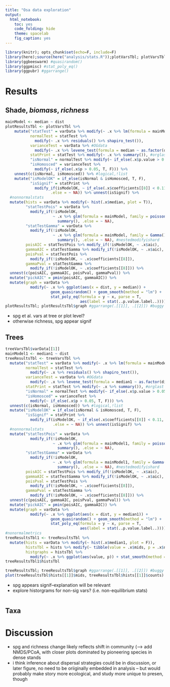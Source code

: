 ```yaml
---
title: "Osa data exploration"
output:
  html_notebook:
    toc: yes
    code_folding: hide
    theme: spacelab
    fig_caption: yes
---
```


```r
library(knitr); opts_chunk$set(echo=F, include=F)
library(here);source(here("analysis/stats.R"));plotVarsTbl; plotVarsTbl$varData
library(ggbeeswarm) #quasirandom()
library(ggpmisc) #stat_poly_eq()
library(ggpubr) #ggarrange()
```

# Results

## Shade, *biomass*, *richness*

```r
mainModel <- median ~ dist
plotResultsTbl <- plotVarsTbl %>%
    mutate("statTest" = varData %>% modify(~ .x %>% lm(formula = mainModel)),
           normalTest = statTest %>% 
             modify(~ .x %>% residuals() %>% shapiro_test()),
           varianceTest = varData %>% #OGdata
             modify(~ .x %>% levene_test(formula = median ~ as.factor(dist))),
           statPrint = statTest %>% modify(~ .x %>% summary()), #orglast
           "isNormal" = normalTest %>% modify(~ if_else(.x$p.value > 0.05,T,F)),
           "isHomosced" = varianceTest %>% 
             modify(~ if_else(.x$p > 0.05, T, F))) %>%
    unnest(c(isNormal, isHomosced)) %>% #logical,!list
    mutate("isModelOK" = if_else(isNormal & isHomosced, T, F),
           "isSignif" = statPrint %>% 
             modify_if(isModelOK, ~ if_else(.x$coefficients[[8]] < 0.11, T, F),
                    .else = ~ NA)) %>% unnest(isSignif) %>%
  #nonnormalstats
  mutate(hists = varData %>% modify(~ hist(.x$median, plot = T)),
         "statTestPois" = varData %>% 
           modify_if(!isModelOK, 
                     ~ .x %>% glm(formula = mainModel, family = poisson()) %>%
                       summary(), .else = ~ NA),
         "statTestGamma" = varData %>% 
           modify_if(!isModelOK, 
                     ~ .x %>% glm(formula = mainModel, family = Gamma()) %>%
                       summary(), .else = ~ NA), #nestedmodifyishard
         poisAIC = statTestPois %>% modify_if(!isModelOK, ~ .x$aic),
         gammaAIC = statTestGamma %>% modify_if(!isModelOK, ~ .x$aic),
         poisPval = statTestPois %>% 
           modify_if(!isModelOK, ~ .x$coefficients[[8]]),
         gammaPval = statTestGamma %>% 
           modify_if(!isModelOK, ~ .x$coefficients[[8]])) %>% 
  unnest(c(poisAIC, gammaAIC, poisPval, gammaPval)) %>%
  mutate("pickAIC" = pmin(poisAIC, gammaAIC)) %>%
  mutate(graph = varData %>% 
           modify(~ .x %>% ggplot(aes(x = dist, y = median)) +
                    geom_quasirandom() + geom_smooth(method = "lm") +
                    stat_poly_eq(formula = y ~ x, parse = T,
                                 aes(label = stat(..p.value.label..)))))
plotResultsTbl; plotResultsTbl$graph #ggarrange(.[[1]], .[[2]]) #buggy
```

- spg et al. vars at tree or plot level?
- otherwise richness, spg appear signif

## Trees

```r
treeVarsTbl$varData[[1]]
mainModel1 <- median1 ~ dist
treeResultsTbl <- treeVarsTbl %>%
  mutate("statTest" = varData %>% modify(~ .x %>% lm(formula = mainModel1)),
         normalTest = statTest %>% 
           modify(~ .x %>% residuals() %>% shapiro_test()),
         varianceTest = varData %>% #OGdata
           modify(~ .x %>% levene_test(formula = median1 ~ as.factor(dist))),
         statPrint = statTest %>% modify(~ .x %>% summary()), #orglast
         "isNormal" = normalTest %>% modify(~ if_else(.x$p.value > 0.05,T,F)),
         "isHomosced" = varianceTest %>% 
           modify(~ if_else(.x$p > 0.05, T, F))) %>%
  unnest(c(isNormal, isHomosced)) %>% #logical,!list
  mutate("isModelOK" = if_else(isNormal & isHomosced, T, F),
         "isSignif" = statPrint %>% 
           modify_if(isModelOK, ~ if_else(.x$coefficients[[8]] < 0.11, T, F),
                     .else = ~ NA)) %>% unnest(isSignif) %>%
  #nonnormalstats
  mutate("statTestPois" = varData %>% 
           modify_if(!isModelOK, 
                     ~ .x %>% glm(formula = mainModel1, family = poisson()) %>%
                       summary(), .else = ~ NA),
         "statTestGamma" = varData %>% 
           modify_if(!isModelOK, 
                     ~ .x %>% glm(formula = mainModel1, family = Gamma()) %>%
                       summary(), .else = ~ NA), #nestedmodifyishard
         poisAIC = statTestPois %>% modify_if(!isModelOK, ~ .x$aic),
         gammaAIC = statTestGamma %>% modify_if(!isModelOK, ~ .x$aic),
         poisPval = statTestPois %>% 
           modify_if(!isModelOK, ~ .x$coefficients[[8]]),
         gammaPval = statTestGamma %>% 
           modify_if(!isModelOK, ~ .x$coefficients[[8]])) %>% 
  unnest(c(poisAIC, gammaAIC, poisPval, gammaPval)) %>%
  mutate("pickAIC" = pmin(poisAIC, gammaAIC)) %>%
  mutate(graph = varData %>% 
           modify(~ .x %>% ggplot(aes(x = dist, y = median1)) +
                    geom_quasirandom() + geom_smooth(method = "lm") +
                    stat_poly_eq(formula = y ~ x, parse = T,
                                 aes(label = stat(..p.value.label..)))))
#nonormalmetrics
treeResultsTbl1 <- treeResultsTbl %>%
  mutate(hists = varData %>% modify(~ hist(.x$median1, plot = F)),
         histsTbl = hists %>% modify(~ tibble(value = .x$mids, p = .x$ncounts)),
         histgraphs = histsTbl %>% 
           modify(~ .x %>% ggplot(aes(value, p)) + stat_smooth(method = "lm")))
treeResultsTbl1$histsTbl

treeResultsTbl; treeResultsTbl$graph #ggarrange(.[[1]], .[[2]]) #buggy
plot(treeResultsTbl$hists[[1]]$mids, treeResultsTbl$hists[[1]]$counts)
```
- spg appears signif--explanation will be relevant
- explore historgrams for non-sig vars? (i.e. non-equilibrium stats)

```r

```

## Taxa


# Discussion

- spg and richness change likely reflects shift in community (--> add NMDS/PCoA, with closer plots dominated by pioneering species in dense stands
- i think inference about dispersal strategies could be in discussion, or later figure, no need to be oriiginally embedded in analysis
-- but would probably make  story more ecological, and study more unique to presen, though
